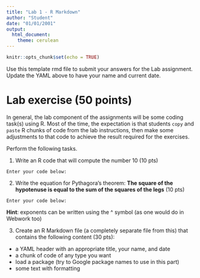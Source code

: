 ```yaml
---
title: "Lab 1 - R Markdown"
author: "Student"
date: "01/01/2001"
output: 
  html_document: 
    theme: cerulean
---
```



```r
knitr::opts_chunk$set(echo = TRUE)
```

Use this template rmd file to submit your answers for the Lab assignment. Update the YAML above to have your name and current date.


# Lab exercise (50 points) 

In general, the lab component of the assignments will be some coding task(s) using R. Most of the time, the expectation is that students `copy` and `paste` R chunks of code from the lab instructions, then make some adjustments to that code to achieve the result required for the exercises.

Perform the following tasks.

1. Write an R code that will compute the number 10 (10 pts)

`Enter your code below:`



2. Write the equation for Pythagora's theorem: **The square of the hypotenuse is equal to the sum of the squares of the legs**
(10 pts)

`Enter your code below:`

**Hint**: exponents can be written using the ^ symbol (as one would do in Webwork too)

3. Create an R Markdown file (a completely separate file from this) that contains the following content (30 pts):

* a YAML header with an appropriate title, your name, and date
* a chunk of code of any type you want
* load a package (try to Google package names to use in this part)
* some text with formatting
